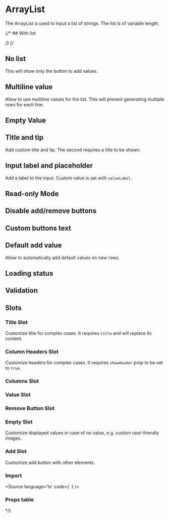 
<Meta of={ArrayListStories} />

# ArrayList
The ArrayList is used to input a list of strings. The list is of variable length.

<Story of={ArrayListStories.WithList} />
{/* 
## With list

<Story of={ArrayListStories.WithList} /> */}
{/* 
## No list
This will show only the button to add values.

<Story of={ArrayListStories.NoList} />

## Multiline value
Allow to use multiline values for the list. This will prevent generating multiple rows for each line.

<Story of={ArrayListStories.MultilineValue} />

## Empty Value

<Story of={ArrayListStories.EmptyValue} />

## Title and tip
Add custom title and tip. The second requires a title to be shown.

<Story of={ArrayListStories.TitleAndTip} />

## Input label and placeholder
Add a label to the input. Custom value is set with `valueLabel`.

<Story of={ArrayListStories.InputLabelAndPlaceholder} />

## Read-only Mode

<Story of={ArrayListStories.ReadOnlyMode} />

## Disable add/remove buttons

<Story of={ArrayListStories.DisableAddRemoveButtons} />

## Custom buttons text

<Story of={ArrayListStories.CustomButtonsText} />

## Default add value
Allow to automatically add default values on new rows.

<Story of={ArrayListStories.DefaultAddValue} />

## Loading status

<Story of={ArrayListStories.LoadingStatus} />

## Validation

<Story of={ArrayListStories.Validation} />

## Slots

### Title Slot
Customize title for complex cases. It requires `title` and will replace its content.

<Story of={ArrayListStories.TitleSlot} />

### Column Headers Slot
Customize headers for complex cases. It requires `showHeader` prop to be set to `true`.

<Story of={ArrayListStories.ColumnHeadersSlot} />

### Columns Slot

<Story of={ArrayListStories.ColumnsSlot} />

### Value Slot

<Story of={ArrayListStories.ValueSlot} />

### Remove Button Slot

<Story of={ArrayListStories.RemoveButtonSlot} />

### Empty Slot
Customize displayed values in case of no value, e.g. custom user-friendly images.

<Story of={ArrayListStories.EmptySlot} />

### Add Slot
Customize add button with other elements.

<Story of={ArrayListStories.AddSlot} />

### Import 
<Source
  language='ts'
  code={`
  `}
/>

### Props table
<ArgsTable of={ArrayListStories} /> */}
